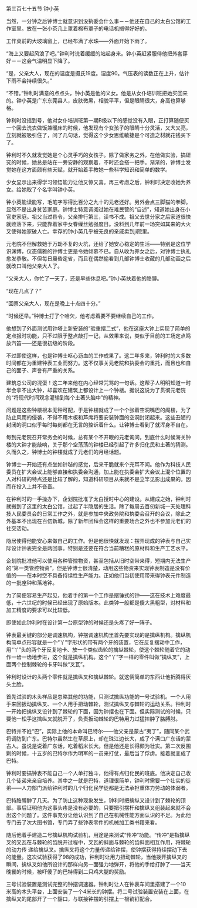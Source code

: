 

第三百七十五节 钟小英

当然，一分钟之后钟博士就意识到没执委会什么事－－他还在自己的太白公馆的工作室里。放在一张小茶几上罩着棉布罩子的电话机搁得好好的。

工作桌前的大玻璃窗上，已经布满了水珠――外面开始下雨了。

“海上又要起风浪了吧。”钟利时说着缓缓的站起身来。钟小英赶紧服侍他把外套穿好－－这会气温明显下降了。

“是，父亲大人，现在的温度是摄氏19度。湿度90。气压表的读数正在上升，估计下雨不会持续很久。”

“不错。”钟利时满意的点点头，钟小英是他的义女。他是从女仆培训班把她买回来的。钟小英是广东东莞县人，皮肤微黑，相貌平平，但是眼睛很大，身高也算够格。

钟利时没摇到号，他对女仆培训班第一期B级以下的感觉没有入眼，正打算随便买一个回去洗衣做饭兼暖床的时候，他发现有个女孩子的眼睛十分灵活，又大又亮，立刻就被吸引住了，问了几句话，觉得这个少女思维敏捷是个可造之材就花钱买下了。

钟利时不久就发觉她是个心灵手巧的女孩子。除了做家务之外，在他做实验，搞研究的时候，她总是站在一旁安静的观察着，不时还会搭一把手。渐渐的，钟博士发觉她在这方面颇有些天赋，就开始着手教她一些科学知识和简单的数学。

少女显示出来得学习领悟能力让他又惊又喜。再三考虑之后，钟利时决定收她为养女。给她取了个名字叫钟小英。

钟小英能读能写，毛笔字写得比百分之九十的元老还好。另外会点三脚猫的拳脚。显然不是出身贫苦家庭。钟博士特意调阅过她在难民营的“自述”，知道她出身在小官吏家庭。祖父当过县令，父亲排行第三，读书不成。祖父去世分家之后家道很快就败落下来，只能靠着家中女眷缫丝勉强度日。没料到几年前一场突如其来的大火又使得她家破人亡。幸存的钟小英几乎被无良的亲戚卖到ji院里。

元老院不但解救她于万劫不复的火坑，还给了她安心稳定的生活――特别是这位学识渊博，仪态儒雅的钟博士更是令她倾慕不已。自从收为养女之后，对钟博士执礼愈发恭敬。不但每日晨昏定省，而且在偶然偷看到几部钟博士收藏的几部动画之后就改口叫他父亲大人了。

“父亲大人，你忙了一天了，还是早些休息吧。”钟小英扶着他的胳膊。

“现在几点了？”

“回禀父亲大人，现在是晚上十点四十分。”

“时候还早。”钟博士打了个哈欠，他考虑着要不要继续自己的工作。

他想到了外面测试用钟塔上新安装的“验重摆二式”，他在这座大钟上实现了简单的定点报时功能，只不过限于整点敲打一记，从效果来说，类似于目前的工场定点鸣放汽笛――还是很初级的阶段。

不过即使这样，也是钟博士呕心沥血的工作成果了。这二年多来，钟利时的大多数时间都在为重建钟表工业而努力。这不仅事关元老院和执委会的重托，而且也和自己的面子、声誉有严重的关系。

建筑总公司的混蛋！这二年来他在内心经常咒骂的一句话。这帮子人明明知道一时半会拿不出大钟，却喜欢在建筑上都设计上一个钟楼。据说这说为了贯彻元老院的“将现代时间观念灌输到每个土著头脑中”的精神。

问题是这些钟楼根本无钟可配，于是钟楼就成了一个个张着空洞嘴巴的阁楼，为了防止风雨的侵袭，不得不用木板和芦席将要安装钟面的空洞封闭起来。这些丑陋的封闭的洞口似乎每时每刻都在无言的控诉着什么。让钟博士看到了就浑身不自在。

每到元老院召开常务会的时候，总有某个不开眼的元老询问，到底什么时候海关钟楼的大钟才能敲响，关于那个空荡荡的钟楼已经引起了许多归化民和土著的猜测。久而久之，钟博士的钟楼就成了元老们的月经话题。

钟博士一开始还有点坐如针毡的感觉，后来干脆就来个充耳不闻。他作为科技人民委员在扩大会议上能够直接和执委会沟通，加上能在执委会扩大会议上混个位置的人对科研的特点还是比较了解的，知道科研项目从来就不是立竿见影出成果的。因而在投入上并不吝啬。

在钟利时的一手操办下，企划院批准了太白授时中心的建设。从建成之始，钟利时就搬到了这里的太白公馆，过起了半隐居的生活。除了每周去百仞新城一天处理科技人民委员会的日常工作之外，就是参加中央政务院和执委会召开的会议，除此之外基本不出现在百仞新城，除了新年团拜会这样的重要场合之外也不参加元老们的社交活动。

隐居使得他能安心来做自己的工作。但是他很快就发现：摆弄现成的钟表与自己实际设计钟表完全是两回事。特别是还要在符合当前糟糕的原材料和生产工艺水平。

企划院批准他可以使用各种管控物资，甚至包括从旧时空带来得，短期内无法生产的“第一类管控物资”，但是钟博士很清楚，动用这些物资来实现钟表制造是没有价值的――在本时空不具备持续性生产能力。正如他们当初使用带来得钟表元件制造的一批座钟和落地钟。

为了简便容易生产起见，他着手的第一个工作是摆锤式的钟――这在技术上难度最低，十六世纪的时候已经出现了原始版本。此类钟一般都是傻大黑粗型，对材料和加工精度的要求可以比较低。

即使如此钟利时在设计第一台原型钟的时候还是头疼了好一阵子。

钟表最关键的部分是调速机构，钟摆调速机构里首先要实现的是擒纵机构。擒纵机构简单点形容就是一个“丫”字形状的带有两个牙的装置，它在反复摆动中工作，用“丫”头的两个牙反复地卡、放一个类似齿轮的擒纵棘轮，使这个棘轮随着它的动作一齿一齿地步进，这个就是擒纵机构。这个“丫”字一样的零件叫做“擒纵叉”，上面两个控制棘轮的卡牙叫做“叉瓦”。

钟利时设计的头两个零件就是擒纵叉和擒纵棘轮。就这俩简单的东西让他折腾得灰头土脸。

首先试验的木头样品是忽略其他的功能，只测试擒纵功能的一号试验机。一个人用手来回扳动擒纵叉、一个人用手扭动棘轮，测试擒纵叉与棘轮的运动关系。钟利时一开始把擒纵叉设计到了棘轮的下面，因为钟摆也在下面。但实际测试的时候，只要他一松手这擒纵叉就脱开了，负责扳动棘轮的巴特用力过猛摔肿了胳膊肘。

巴特并不姓“巴”，实际上他的本命叫巴特尔――他父亲是蒙古“夷丁”，随同某个武将调防到广东。巴特尔虽然生在草原上，却在珠江边长大，成了个满口广东话的蒙古人。虽说是说着广东话，吃着稻米长大。但是他还是长得颇为壮实。第二次反围剿的时候，十五岁的巴特尔作为明军的一员来打仗，最后当了俘虏。接着就变成了巴特。

钟利时要搞钟表不能自己一个人单打独斗，他得有点归化民的班底。他决定自己收几个徒弟来亲自培养。其中之一就是巴特，道理很简单，钟利时需要一个壮实的徒弟――人力部门派给钟利时的几个归化民学徒都是无法承担重体力劳动的体弱者。

巴特胳膊肿了几天。为了防止这种现象发生，钟利时把擒纵叉设计到了棘轮的顶部。事后证明他为这事头疼是没有必要的，只要把引摆杆和擒纵叉组装起来就不会出这个问题了。这件事充分让他认识到了自己在机械性能方面认识的不足。为此他专门去了次大图书馆，专门弄了些钟表零件的机械加工类书籍来看。

随后他着手建造二号擒纵机构试验机，用途是来测试“传冲”功能。“传冲”是指擒纵叉的叉瓦在与棘轮的齿脱开过程中，叉瓦的斜面与棘轮的齿斜面相互作用，将棘轮的动力传 递给擒纵叉。擒纵叉将这个力量传递给钟摆，使钟摆获得持续摆动下去的能量。这次试验获得了98的成功，钟利时让用力扭动棘轮，当他拨开擒纵叉的瞬间，擒纵叉如他所设计的那样向另一面强力地弹开，将他的手给打肿了――当天晚餐的时候，被吓傻了的巴特得到二只鸡大腿的奖励。

三号试验装置是测试完整的钟摆调速器。钟利时让人在钟表车间里搭建了一个10米高的木头平台，上面安装了一个4米长的钟摆。将二号试验装置安装在上面，在擒纵叉的尾部开了一个豁口，与联接钟摆的引摆上一根销钉配合。

